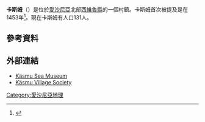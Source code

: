 '''卡斯姆'''（{{lang-et|Käsmu}}）是位於[[愛沙尼亞|愛沙尼亞]]北部[[西維魯縣|西維魯縣]]的一個村鎮。卡斯姆首次被提及是在1453年<ref name=eestigiid>{{cite web|title=Käsmu küla|url=http://www.eestigiid.ee/?CatID=281&ItemID=1509|publisher=eestigiid.ee|accessdate=21 August 2012|language=et|archive-date=2018-10-04|archive-url=https://web.archive.org/web/20181004021151/http://www.eestigiid.ee/?CatID=281&ItemID=1509|dead-url=no}}</ref>。現在卡斯姆有人口131人。
==參考資料==
{{Reflist}}
==外部連結==
{{commonscat|Käsmu}}
*[http://www.kasmu.ee Käsmu Sea Museum] {{Wayback|url=http://www.kasmu.ee/ |date=20201205135324 }} {{et icon}}
*[http://kasmu.eu Käsmu Village Society] {{Wayback|url=http://kasmu.eu/ |date=20201229225758 }} {{et icon}}
[[Category:愛沙尼亞地理|Category:愛沙尼亞地理]]